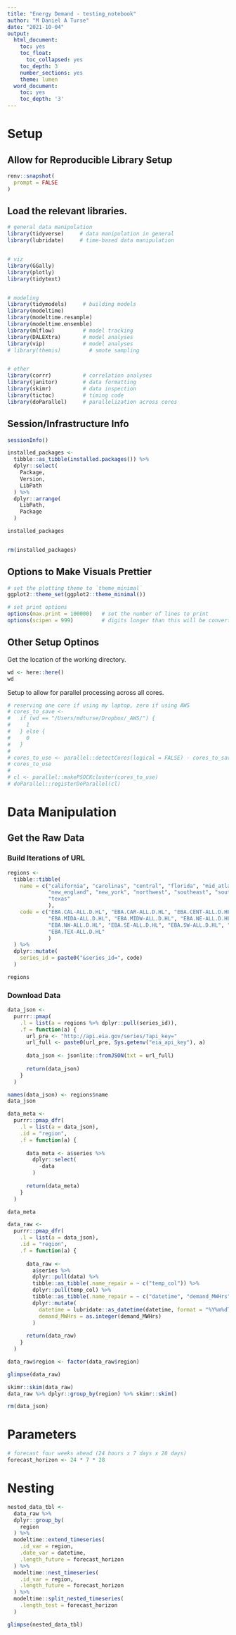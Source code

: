```yaml
---
title: "Energy Demand - testing_notebook"
author: "M Daniel A Turse"
date: "2021-10-04"
output:
  html_document:
    toc: yes
    toc_float:
      toc_collapsed: yes
    toc_depth: 3
    number_sections: yes
    theme: lumen
  word_document:
    toc: yes
    toc_depth: '3'
---
```



# Setup

## Allow for Reproducible Library Setup
```r

renv::snapshot(
  prompt = FALSE
)

```


## Load the relevant libraries.
```r

# general data manipulation
library(tidyverse)     # data manipulation in general
library(lubridate)     # time-based data manipulation


# viz
library(GGally)
library(plotly)
library(tidytext)


# modeling
library(tidymodels)     # building models
library(modeltime)
library(modeltime.resample)
library(modeltime.ensemble)
library(mlflow)         # model tracking
library(DALEXtra)       # model analyses
library(vip)            # model analyses
# library(themis)         # smote sampling


# other
library(corrr)          # correlation analyses
library(janitor)        # data formatting
library(skimr)          # data inspection
library(tictoc)         # timing code
library(doParallel)     # parallelization across cores

```

## Session/Infrastructure Info
```r

sessionInfo()

```


```r

installed_packages <-
  tibble::as_tibble(installed.packages()) %>% 
  dplyr::select(
    Package,
    Version,
    LibPath
  ) %>% 
  dplyr::arrange(
    LibPath,
    Package
  )

installed_packages


rm(installed_packages)

```

## Options to Make Visuals Prettier
```r

# set the plotting theme to `theme_minimal`
ggplot2::theme_set(ggplot2::theme_minimal())

# set print options
options(max.print = 100000)   # set the number of lines to print
options(scipen = 999)         # digits longer than this will be converted to scientific notation

```

## Other Setup Optinos

Get the location of the working directory.
```r

wd <- here::here()
wd

```

Setup to allow for parallel processing across all cores.
```r

# reserving one core if using my laptop, zero if using AWS
# cores_to_save <-
#   if (wd == "/Users/mdturse/Dropbox/_AWS/") {
#     1
#   } else {
#     0
#   }
# 
# cores_to_use <- parallel::detectCores(logical = FALSE) - cores_to_save
# cores_to_use
# 
# cl <- parallel::makePSOCKcluster(cores_to_use)
# doParallel::registerDoParallel(cl)

```


# Data Manipulation

## Get the Raw Data

### Build Iterations of URL
```r

regions <-
  tibble::tibble(
    name = c("california", "carolinas", "central", "florida", "mid_atlantic", "midwest",
             "new_england", "new_york", "northwest", "southeast", "southwest", "tennessee",
             "texas"
             ),
    code = c("EBA.CAL-ALL.D.HL", "EBA.CAR-ALL.D.HL", "EBA.CENT-ALL.D.HL", "EBA.FLA-ALL.D.HL",
             "EBA.MIDA-ALL.D.HL", "EBA.MIDW-ALL.D.HL", "EBA.NE-ALL.D.HL", "EBA.NY-ALL.D.HL", 
             "EBA.NW-ALL.D.HL", "EBA.SE-ALL.D.HL", "EBA.SW-ALL.D.HL", "EBA.TEN-ALL.D.HL",
             "EBA.TEX-ALL.D.HL"
             )
  ) %>% 
  dplyr::mutate(
    series_id = paste0("&series_id=", code)
  )

regions

```


### Download Data

```r

data_json <-
  purrr::pmap(
    .l = list(a = regions %>% dplyr::pull(series_id)),
    .f = function(a) {
      url_pre <- "http://api.eia.gov/series/?api_key="
      url_full <- paste0(url_pre, Sys.getenv("eia_api_key"), a)
      
      data_json <- jsonlite::fromJSON(txt = url_full)
      
      return(data_json)
    }
  )

names(data_json) <- regions$name
data_json

```


```r

data_meta <-
  purrr::pmap_dfr(
    .l = list(a = data_json),
    .id = "region",
    .f = function(a) {
      
      data_meta <- a$series %>%
        dplyr::select(
          -data
        )
      
      return(data_meta)
    }
  )

data_meta

```


```r

data_raw <-
  purrr::pmap_dfr(
    .l = list(a = data_json),
    .id = "region",
    .f = function(a) {
      
      data_raw <-
        a$series %>%
        dplyr::pull(data) %>%
        tibble::as_tibble(.name_repair = ~ c("temp_col")) %>%
        dplyr::pull(temp_col) %>%
        tibble::as_tibble(.name_repair = ~ c("datetime", "demand_MWHrs")) %>%
        dplyr::mutate(
          datetime = lubridate::as_datetime(datetime, format = "%Y%m%dT%H-%M"),
          demand_MWHrs = as.integer(demand_MWHrs)
        )
      
      return(data_raw)
    }
  )

data_raw$region <- factor(data_raw$region)

glimpse(data_raw)

```


```r

skimr::skim(data_raw)
data_raw %>% dplyr::group_by(region) %>% skimr::skim()

```


```r

rm(data_json)

```


# Parameters
```r

# forecast four weeks ahead (24 hours x 7 days x 28 days)
forecast_horizon <- 24 * 7 * 28

```


# Nesting

```r

nested_data_tbl <-
  data_raw %>% 
  dplyr::group_by(
    region
  ) %>% 
  modeltime::extend_timeseries(
    .id_var = region,
    .date_var = datetime,
    .length_future = forecast_horizon
  ) %>% 
  modeltime::nest_timeseries(
    .id_var = region,
    .length_future = forecast_horizon
  ) %>% 
  modeltime::split_nested_timeseries(
    .length_test = forecast_horizon
  )

glimpse(nested_data_tbl)

```



